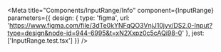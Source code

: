 
<Meta
  title="Components/InputRange/Info"
  component={InputRange}
  parameters={{
    design: {
      type: 'figma',
      url: 'https://www.figma.com/file/3dTe0kYNFqQO3VnjJ10jyv/DS2.0-Input?type=design&node-id=944-6995&t=xN2Xxpz0c5cAQi98-0'
    },
    jest: ['InputRange.test.tsx']
  }}
/>

<Unstyled>
  <Stories />
</Unstyled>
